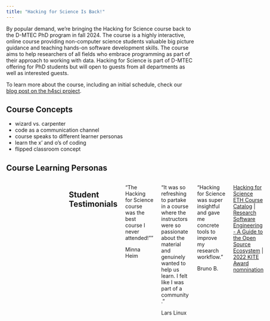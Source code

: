 ```yaml
---
title: "Hacking for Science Is Back!"
---
```


By popular demand, we're bringing the Hacking for Science course back to the D-MTEC PhD program in fall 2024.
The course is a highly interactive, online course providing non-computer science students valuable big picture guidance and teaching hands-on software development skills. The course aims to help researchers of all fields who embrace programming as part of their approach to working with data. 
Hacking for Science is part of D-MTEC offering for PhD students but will open to guests from all departments as well as interested guests.

To learn more about the course, including an initial schedule, check our [blog post on the h4sci project](posts/h4sci/).


## Course Concepts
- wizard vs. carpenter
- code as a communication channel
- course speaks to different learner personas
- learn the x’ and o’s of coding
- flipped classroom concept


## Course Learning Personas 

:::: {.columns}

::: {.column width="30%"}
![Lars Linux](images/packages.jpg){fig-align="left" width="90%"} 
:::

::: {.column width="70%"}
**Lars Linux** hacks on Linux, Docker, Kubernetes, Python R and Julia since he was 15 years old. Internet & social media native finds his solutions in stackoverflow and with the help of LLMs. His team consists of coding-beginners and he  wants to use this course to shift his perspective on how to best mentor and collaborate with them. 

Pain points: he feels everyone throws mickey mouse problems at him and his collaborators can't even use git properly.

:::

::: {.column width="30%"}
![Bruno Berufseinsteiger](images/carpenter.jpeg){fig-align="left" width="90%"} 

:::

::: {.column width="70%"}
**Bruno Berufseinsteiger**  Bruno is in his twenties, works in an entry-level position at a small to medium-sized enterprise. He has considerable autonomy to self-teach new skills. Bruno aims to enhance his ability to work with data without the immediate need to master all tools at once. His focus is on finding practical, applied learning that can be directly integrated into his work.

Pain Points: Bruno finds it challenging to integrate and scale his data analyses due to limited resources. He needs course options that fit his busy schedule and offer immediate, applicable benefits to improve his productivity and contribution to his team.

:::


::: {.column width="30%"}

![Quinn Quantitatives Ph.D.](images/girl.jpeg){fig-align="left" width="90%"} 


:::

::: {.column width="70%"}

**Quinn Quantitatives Ph.D.**  Quinn is a quantitative Ph.D. holder with prior coding experience. Her strong background in math and statistics makes her comfortable tackling complex data. Quinn's main objective for the course is to enhance her research collaborations through better use of DevOps tools, open source workflows and improved collaboration strategies with non-quantitative researchers.

Pain Points: Quinn wants this course to focus on the DevOps and group work, less coding basics.
:::

::: {.column width="30%"}

![Peter Ph.D.](images/dr_egghead_panics.jpg){fig-align="left" width="90%"} 
:::

::: {.column width="70%"}
**Peter Ph.D.** is a seasoned social scientist with a more than 5 years of experience in qualitative research. Intrigued by the potential of quantitative methods, he's eager to blend these approaches to enrich his studies on societal trends by using data analytics, and to make his research more reproducible once he publishes his first paper. Peter has limited experience with coding, primarily using Stata or R for basic statistical analysis.

Pain points: he finds the transition from purely qualitative to mixed-method research daunting, especially the technical aspects of handling large datasets, and is concerned about keeping pace.

:::

<!-- not happy with the student testimonials yet, I think the call-out note looks bad and i think columns isn't right here -->

## Student Testimonials 

:::: {.columns}

::: {.column width="33%"}
::: {.callout-note}
"The Hacking for Science course was the best course I never attended!""

[Minna Heim]{.blockquote-footer}
:::
:::

::: {.column width="33%"}
::: {.callout-note}
"It was so refreshing to partake in a course where the instructors were so passionate about the material and genuinely wanted to help us learn. I felt like I was part of a community."

[Lars Linux]{.blockquote-footer}
:::
:::

::: {.column width="33%"}
::: {.callout-note}
"Hacking for Science was super insightful and gave me concrete tools to improve my research workflow."

[Bruno B.]{.blockquote-footer}
:::
:::
::::





[Hacking for Science ETH Course Catalog](https://www.vvz.ethz.ch/Vorlesungsverzeichnis/lerneinheit.view?semkez=2022W&ansicht=KATALOGDATEN&lerneinheitId=161937&lang=en) | [Research Software Engineering - A Guide to the Open Source Ecosystem](https://rse-book.github.io) | [2022 KITE Award nomnination](https://ethz.ch/en/the-eth-zurich/education/innovation/kite-award/kite-award-2022/nominierte-projekte-kite-award-2022/hacking-for-social-sciences.html)

::::


::: {.column-margin}

**Feedback, Questions, Ideas?**

Contact us. 

**Minna Heim**

heim [ at ] kof.ethz.ch

<br><br>


**Newsletter Registration**

Stay informed about new courses and trainings. [Join the quarterly RSEED newsletter](https://kof.ethz.ch/en/the-institute/kof-divisions/research-division-kof-lab/rseed/subscription.html).

```r
library(qrcode)

q <- qrcode::qr_code("https://kof.ethz.ch/en/the-institute/kof-divisions/research-division-kof-lab/rseed/subscription.html")
plot(q)

```

:::
